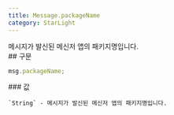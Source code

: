 ```yaml
---
title: Message.packageName
category: StarLight
---
```


<Section>
  메시지가 발신된 메신저 앱의 패키지명입니다.
</Section>
<Section>
  ## 구문

  ~~~js
  msg.packageName;
  ~~~

  <Section>
    ### 값

    `String` - 메시지가 발신된 메신저 앱의 패키지명입니다.
  </Section>
</Section>